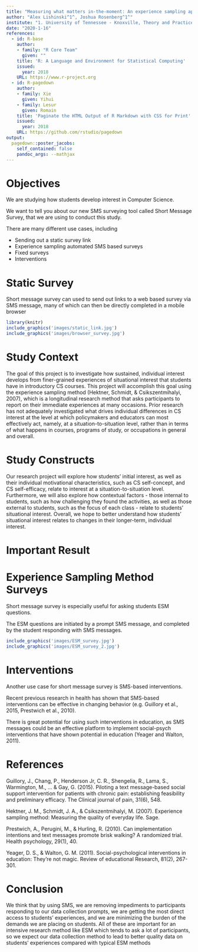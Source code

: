 ```yaml
---
title: "Measuring what matters in-the-moment: An experience sampling approach to understanding the development of interest in computer science"
author: "Alex Lishinski^1^, Joshua Rosenberg^1^"
institute: "1. University of Tennessee - Knoxville, Theory and Practice in Teacher Education"
date: "2020-1-16"
references:
  - id: R-base
    author:
    - family: "R Core Team"
      given: ""
    title: 'R: A Language and Environment for Statistical Computing'
    issued:
      year: 2018
    URL: https://www.r-project.org
  - id: R-pagedown
    author:
    - family: Xie
      given: Yihui
    - family: Lesur
      given: Romain
    title: 'Paginate the HTML Output of R Markdown with CSS for Print'
    issued:
      year: 2018
    URL: https://github.com/rstudio/pagedown
output:
  pagedown::poster_jacobs:
    self_contained: false
    pandoc_args: --mathjax
---
```


Objectives {.block}
================================================================================

We are studying how students develop interest in Computer Science. 

We want to tell you about our new SMS surveying tool called Short Message Survey, that we are using to conduct this study.

There are many different use cases, including

- Sending out a static survey link
- Experience sampling automated SMS based surveys  
- Fixed surveys
- Interventions

Static Survey
================================================================================

Short message survey can used to send out links to a web based survey via SMS message, many of which can then be directly completed in a mobile browser

```r
library(knitr)
include_graphics('images/static_link.jpg')
include_graphics('images/browser_survey.jpg')
```

Study Context 
================================================================================

The goal of this project is to investigate how sustained, individual interest develops from finer-grained experiences of situational interest that students have in introductory CS courses. This project will accomplish this goal using the experience sampling method (Hektner, Schmidt, & Csikszentmihalyi, 2007), which is a longitudinal research method that asks participants to report on their immediate experiences at many occasions. Prior research has not adequately investigated what drives individual differences in CS interest at the level at which policymakers and educators can most effectively act, namely, at a situation-to-situation level, rather than in terms of what happens in courses, programs of study, or occupations in general and overall. 

Study Constructs
================================================================================

Our research project will explore how students’ initial interest, as well as their individual motivational characteristics, such as CS self-concept, and CS self-efficacy, relate to interest at a situation-to-situation level. Furthermore, we will also explore how contextual factors - those internal to students, such as how challenging they found the activities, as well as those external to students, such as the focus of each class - relate to students’ situational interest. Overall, we hope to better understand how students’ situational interest relates to changes in their longer-term, individual interest.

Important Result {.block}
================================================================================



Experience Sampling Method Surveys
================================================================================

Short message survey is especially useful for asking students ESM questions.

The ESM questions are initiated by a prompt SMS message, and completed by the student responding with SMS messages.


```r
include_graphics('images/ESM_survey.jpg')
include_graphics('images/ESM_survey_2.jpg')
```

<!--
Nam quis odio enim, in molestie libero. Vivamus cursus mi at nulla elementum sollicitudin. Nam quis odio enim, in molestie libero. Vivamus cursus mi at nulla elementum sollicitudin.
  
\begin{equation}
E = mc^{2}
(\#eq:Einstein)
\end{equation}

Nam quis odio enim, in molestie libero. Vivamus cursus mi at nulla elementum sollicitudin. Nam quis odio enim, in molestie libero. Vivamus cursus mi at nulla elementum sollicitudin.

\begin{equation}
\cos^3 \theta =\frac{1}{4}\cos\theta+\frac{3}{4}\cos 3\theta
(\#eq:refname)
\end{equation}

Nam quis odio enim, in molestie libero. Vivamus cursus mi at nulla elementum sollicitudin. Nam quis odio enim, in molestie libero. Vivamus cursus mi at nulla elementum sollicitudin.

\begin{equation}
\kappa =\frac{\xi}{E_{\mathrm{max}}}
\end{equation}

Nam quis odio enim, in molestie libero. Vivamus cursus mi at nulla elementum sollicitudin. Nam quis odio enim, in molestie libero. Vivamus cursus mi at nulla elementum sollicitudin.


-->

Interventions
================================================================================

<!--
::: {.figure-example}
Placeholder  
~~~~~~~  
Image

Figure 2: Figure caption.
:::

Nunc tempus venenatis facilisis. Curabitur suscipit consequat eros non porttitor. Sed a massa dolor, id ornare enim:

```r
knitr::kable(iris[1:5, 1:4], caption = 'Table caption.')
```
-->

Another use case for short message survey is SMS-based interventions.

Recent previous research in health has shown that SMS-based interventions can be effective in changing behavior (e.g. Guillory et al., 2015, Prestwich et al., 2010).

There is great potential for using such interventions in education, as SMS messages could be an effective platform to implement social-psych interventions that have shown potential in education (Yeager and Walton, 2011).


References
================================================================================

<div id="refs"></div>

Guillory, J., Chang, P., Henderson Jr, C. R., Shengelia, R., Lama, S., Warmington, M., ... & Gay, G. (2015). Piloting a text message-based social support intervention for patients with chronic pain: establishing feasibility and preliminary efficacy. The Clinical journal of pain, 31(6), 548.

Hektner, J. M., Schmidt, J. A., & Csikszentmihalyi, M. (2007). Experience sampling method: Measuring the quality of everyday life. Sage.

Prestwich, A., Perugini, M., & Hurling, R. (2010). Can implementation intentions and text messages promote brisk walking? A randomized trial. Health psychology, 29(1), 40.

Yeager, D. S., & Walton, G. M. (2011). Social-psychological interventions in education: They’re not magic. Review of educational Research, 81(2), 267-301.

Conclusion
================================================================================

We think that by using SMS, we are removing impediments to participants responding to our data collection prompts, we are getting the most direct access to students’ experiences, and we are minimizing the burden of the demands we are placing on students. All of these are important for an intensive research method like ESM which tends to ask a lot of participants, so we expect our data collection method to lead to better quality data on students’ experiences compared with typical ESM methods

<!--
Acknowledgements {data-color=red}
================================================================================

Nam mollis tristique neque eu luctus. Suspendisse rutrum congue nisi sed convallis. Aenean id neque dolor. Pellentesque habitant morbi tristique senectus et netus et malesuada fames ac turpis egestas.

::: {.logo-example}
Placeholder Logo

Placeholder Logo

Placeholder Logo
:::

Nam mollis tristique neque eu luctus. Suspendisse rutrum congue nisi sed convallis. Aenean id neque dolor. Pellentesque habitant morbi tristique senectus et netus et malesuada fames ac turpis egestas.


Contact Information {.block data-color=black data-border-color=orange data-background-color=white}
================================================================================

- Web: https://www.example.org/smithlab
- Email: john@example.org
- Phone: +1 (000) 111 1111

-->
